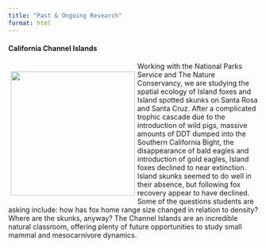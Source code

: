```yaml
---
title: "Past & Ongoing Research"
format: html
---
```


#### California Channel Islands

::: {style="float: inline-start; margin: 5px;"}
![](photos/santa_rosa.jpg){fig-alt="a beach on Santa Rosa Island, with Santa Cruz Island in the background" fig-align="left" width="250"}
:::

Working with the National Parks Service and The Nature Conservancy, we are studying the spatial ecology of Island foxes and Island spotted skunks on Santa Rosa and Santa Cruz. After a complicated trophic cascade due to the introduction of wild pigs, massive amounts of DDT dumped into the Southern California Bight, the disappearance of bald eagles and introduction of gold eagles, Island foxes declined to near extinction. Island skunks seemed to do well in their absence, but following fox recovery appear to have declined. Some of the questions students are asking include: how has fox home range size changed in relation to density? Where are the skunks, anyway? The Channel Islands are an incredible natural classroom, offering plenty of future opportunities to study small mammal and mesocarnivore dynamics.
